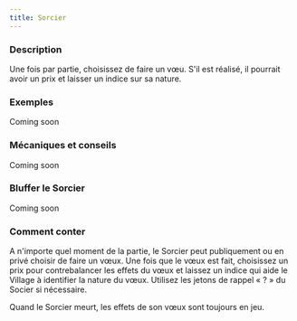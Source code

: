 ```yaml
---
title: Sorcier
---
```



<Role SORCIER header />

### Description

Une fois par partie, choisissez de faire un vœu. S'il est réalisé, il pourrait avoir un prix et laisser un indice sur sa nature.

### Exemples

Coming soon

### Mécaniques et conseils

Coming soon

### Bluffer le Sorcier

Coming soon

### Comment conter

A n'importe quel moment de la partie, le Sorcier peut publiquement ou en privé choisir de faire un vœux. Une fois que le vœux est fait, choisissez un prix pour contrebalancer les effets du vœux et laissez un indice qui aide le Village à identifier la nature du vœux. Utilisez les jetons de rappel « ? » du Socier si nécessaire.

Quand le Sorcier meurt, les effets de son vœux sont toujours en jeu.